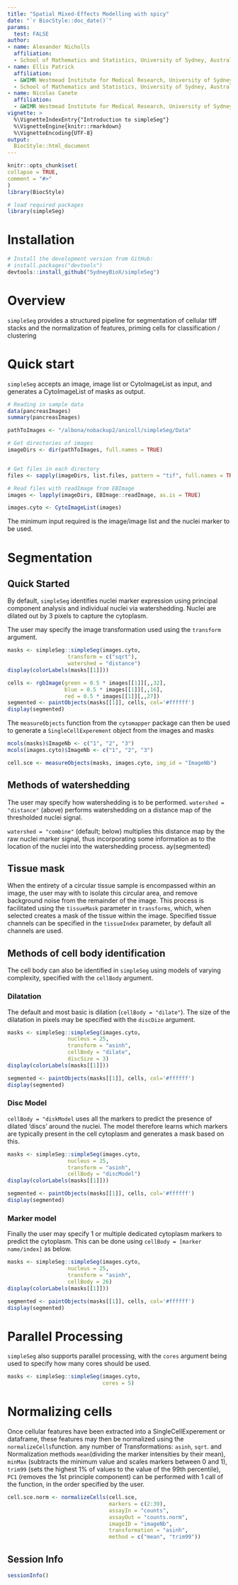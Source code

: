 ```yaml
---
title: "Spatial Mixed-Effects Modelling with spicy"
date: "`r BiocStyle::doc_date()`"
params:
  test: FALSE
author:
- name: Alexander Nicholls
  affiliation:  
  - School of Mathematics and Statistics, University of Sydney, Australia
- name: Ellis Patrick
  affiliation:
  - &WIMR Westmead Institute for Medical Research, University of Sydney, Australia
  - School of Mathematics and Statistics, University of Sydney, Australia
- name: Nicolas Canete
  affiliation:  
  - &WIMR Westmead Institute for Medical Research, University of Sydney, Australia
vignette: >
  %\VignetteIndexEntry{"Introduction to simpleSeg"}
  %\VignetteEngine{knitr::rmarkdown}
  %\VignetteEncoding{UTF-8}
output: 
  BiocStyle::html_document
---
```

  
  ```r
knitr::opts_chunk$set(
  collapse = TRUE,
  comment = "#>"
)
library(BiocStyle)
```


```r
# load required packages
library(simpleSeg)
```

# Installation

```r
# Install the development version from GitHub:
# install.packages("devtools")
devtools::install_github("SydneyBioX/simpleSeg")
```

# Overview
`simpleSeg` provides a structured pipeline for segmentation of cellular tiff stacks and the normalization of features, priming cells for classification / clustering

# Quick start
`simpleSeg` accepts an image, image list or CytoImageList as input, and generates a CytoImageList of masks as output.

```r
# Reading in sample data
data(pancreasImages)
summary(pancreasImages)
```

```r
pathToImages <- "/albona/nobackup2/anicoll/simpleSeg/Data"

# Get directories of images
imageDirs <- dir(pathToImages, full.names = TRUE)


# Get files in each directory
files <- sapply(imageDirs, list.files, pattern = "tif", full.names = TRUE, simplify = FALSE)

# Read files with readImage from EBImage
images <- lapply(imageDirs, EBImage::readImage, as.is = TRUE)

images.cyto <- CytoImageList(images)
```


The minimum input required is the image/image list and the nuclei marker to be used. 

# Segmentation
## Quick Started

By default, `simpleSeg` identifies nuclei marker expression using principal component analysis and individual nuclei via watershedding. Nuclei are dilated out by 3 pixels to capture the cytoplasm.

The user may specify the image transformation used using the `transform` argument.

```r
masks <- simpleSeg::simpleSeg(images.cyto, 
                   transform = c("sqrt"), 
                   watershed = "distance")
display(colorLabels(masks[[1]]))

cells <- rgbImage(green = 0.5 * images[[1]][,,32], 
                  blue = 0.5 * images[[1]][,,16], 
                  red = 0.5 * images[[1]][,,27])
segmented <- paintObjects(masks[[1]], cells, col='#ffffff')
display(segmented)
```


The `measureObjects` function from the `cytomapper` package can then be used to generate a `SingleCellExperement` object from the images and masks
```r
mcols(masks)$ImageNb <- c("1", "2", "3")
mcols(images.cyto)$ImageNb <- c("1", "2", "3")

cell.sce <- measureObjects(masks, images.cyto, img_id = "ImageNb")
```

## Methods of watershedding
The user may specify how watershedding is to be performed. `watershed = "distance"` (above) performs watershedding on a distance map of the thresholded nuclei signal.

`watershed = "combine"` (default; below) multiplies this distance map by the raw nuclei marker signal, thus incorporating some information as to the location of the nuclei into the watershedding process.
ay(segmented)

## Tissue mask
When the entirety of a circular tissue sample is encompassed within an image, the user may with to isolate this circular area, and remove background noise from the remainder of the image. This process is facilitated using the `tissueMask` parameter in `transforms`, which, when selected creates a mask of the tissue within the image. Specified tissue channels can be specified in the `tissueIndex` parameter, by default all channels are used.


## Methods of cell body identification
The cell body can also be identified in `simpleSeg` using models of varying complexity, specified with the `cellBody` argument. 



### Dilatation
The default and most basic is dilation (`cellBody = "dilate"`). The size of the dilatation in pixels may be specified with the `discDize` argument. 
```r
masks <- simpleSeg::simpleSeg(images.cyto, 
                   nucleus = 25,
                   transform = "asinh",
                   cellBody = "dilate",
                   discSize = 3)
display(colorLabels(masks[[1]]))

segmented <- paintObjects(masks[[1]], cells, col='#ffffff')
display(segmented)
```


### Disc Model
`cellBody = "diskModel` uses all the markers to predict the presence of dilated 'discs' around the nuclei. The model therefore learns which markers are typically present in the cell cytoplasm and generates a mask based on this. 
```r
masks <- simpleSeg::simpleSeg(images.cyto, 
                   nucleus = 25,
                   transform = "asinh",
                   cellBody = "discModel")
display(colorLabels(masks[[1]]))

segmented <- paintObjects(masks[[1]], cells, col='#ffffff')
display(segmented)
```

### Marker model
Finally the user may specify 1 or multiple dedicated cytoplasm markers to predict the cytoplasm. This can be done using `cellBody = [marker name/index]` as below.
```r
masks <- simpleSeg::simpleSeg(images.cyto,
                   nucleus = 25,
                   transform = "asinh",
                   cellBody = 26)
display(colorLabels(masks[[1]]))

segmented <- paintObjects(masks[[1]], cells, col='#ffffff')
display(segmented)

```


# Parallel Processing
`simpleSeg` also supports parallel processing, with the `cores` argument being used to specify how many cores should be used.

```r
masks <- simpleSeg::simpleSeg(images.cyto,
                              cores = 5)
```
# Normalizing cells
Once cellular features have been extracted into a SingleCellExperement or dataframe, these features may then be normalized using the `normalizeCells`function. any number of Transformations: `asinh`, `sqrt`. and Normalization methods `mean`(dividing the marker intensities by their mean), `minMax` (subtracts the minimum value and scales markers between 0 and 1), `trim99` (sets the highest 1% of values to the value of the 99th percentile), `PC1` (removes the 1st principle component) can be performed with 1 call of the function, in the order specified by the user.
```r
cell.sce.norm <- normalizeCells(cell.sce,
                                markers = c(2:39),
                                assayIn = "counts",
                                assayOut = "counts.norm",
                                imageID = "imageNb",
                                transformation = "asinh",
                                method = c("mean", "trim99"))
```
## Session Info
```r
sessionInfo()
```



